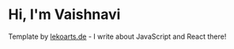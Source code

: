 # Hi, I'm Vaishnavi

Template by [lekoarts.de](https://www.lekoarts.de?utm_source=cara&utm_medium=Starter) - I write about JavaScript and React there!
